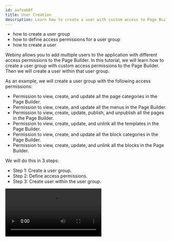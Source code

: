 ```yaml
---
id: aafeab8f
title: User Creation
description: Learn how to create a user with custom access to Page Builder.
---
```



<Alert type="success" title="WHAT YOU'LL LEARN">

- how to create a user group
- how to define access permissions for a user group
- how to create a user

</Alert>

Webiny allows you to add multiple users to the application with different access permissions to the Page Builder. In this tutorial, we will learn how to create a user group with custom access permissions to the Page Builder. Then we will create a user within that user group.

As an example, we will create a user group with the following access permissions:

- Permission to view, create, and update all the page categories in the Page Builder.
- Permission to view, create, and update all the menus in the Page Builder.
- Permission to view, create, update, publish, and unpublish all the pages in the Page Builder.
- Permission to view, create, update, and unlink all the templates in the Page Builder.
- Permission to view, create, and update all the block categories in the Page Builder.
- Permission to view, create, update, and unlink all the blocks in the Page Builder.

We will do this in 3 steps:

- Step 1: Create a user group.
- Step 2: Define access permissions.
- Step 3: Create user within the user group.

<Video src={userCreation} controls={true} />

## Step 1: Create a user group.

1. From the **Side Menu**, click **Settings** > **ACCESS MANAGEMENT** > **Groups**.

2. Click **+ NEW GROUP**.

    ✔️ The form to create a new user group opens.

3. In the **Name** textbox, type **Pages Management**.

4. In the **Slug** textbox, type **pages-management**.

5. In the **Description** textbox, type **User group for Page Managers**.


## Step 2: Define Access Permissions

1. Under the **Permissions** section, click **Page Builder**.

    ✔️ The **Page Builder** accordion opens.

2. In the **Access Level** dropdown, click **Custom access**.

3. Under the **CATEGORIES** section:

    a. In the **Access Scope** dropdown, click **All content**.

    b. In the **Primary Actions** dropdown, click **Read, write**.

4. Under the **MENUS** section:

    a. In the **Access Scope** dropdown, click **All content**.

    b. In the **Primary Actions** dropdown, click **Read, write**.

5. Under the **PAGES** section:

    a. In the **Access Scope** dropdown, click **All content**.

    b. In the **Primary Actions** dropdown, click **Read, write**.

    c. Under **PUBLISHING ACTIONS**, check both - **Publish** and **Unpublish** checkboxes.

6. Under the **TEMPLATES** section:

    a. In the **Access Scope** dropdown, click **All content**.

    b. In the **Primary Actions** dropdown, click **Read, write**.

    c. Select the **User is allowed to unlink a template** checkbox.

7. Under the **BLOCK CATEGORIES** section:

    a. In the **Access Scope** dropdown, click **All content**.

    b. In the **Primary Actions** dropdown, click **Read, write**.

8. Under the **BLOCK CONTENT** section:

    a. In the **Access Scope** dropdown, click **All content**.

    b. In the **Primary Actions** dropdown, click **Read, write**.

    c. Select the **User is allowed to unlink a block** checkbox.

9. Under the **SETTINGS** section, in the **Access Level** dropdown in front of **Manage settings**, select **No access**.

10. Click **SAVE GROUP**.

    ✔️ The message “Group saved successfully!” displays.


## Step 3: Create User

1. From the **Side Menu**, click **Settings** > **ADMIN USERS** > **Users**

2. Click **+ NEW USER**.

    ✔️ The **New User** screen opens.

3. In the **First Name** textbox, type *new user's first name* (e.g. John).

4. In the **Last Name** textbox, type *new user's last name* (e.g. Doe).

5. In the **Email** textbox, type *new user's email* (e.g. johndoe@example.com).

6. In the **Password** textbox, type *new user's password*.

7. In the **Group** dropdown, click **Pages Management**.

8. Click **SAVE USER**.

    ✔️ The message "User saved successfully." displays.